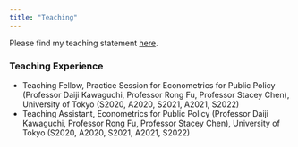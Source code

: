 ```yaml
---
title: "Teaching"
---
```


Please find my teaching statement [here](https://drive.google.com/file/d/1dNy8w3mMqWTV7demVYXi5suIJlSAWeOo/view?usp=sharing).

### Teaching Experience
- Teaching Fellow, Practice Session for Econometrics for Public Policy (Professor Daiji Kawaguchi, Professor Rong Fu, Professor Stacey Chen), University of Tokyo (S2020, A2020, S2021, A2021, S2022)
- Teaching Assistant, Econometrics for Public Policy (Professor Daiji Kawaguchi, Professor Rong Fu, Professor Stacey Chen), University of Tokyo (S2020, A2020, S2021, A2021, S2022)

